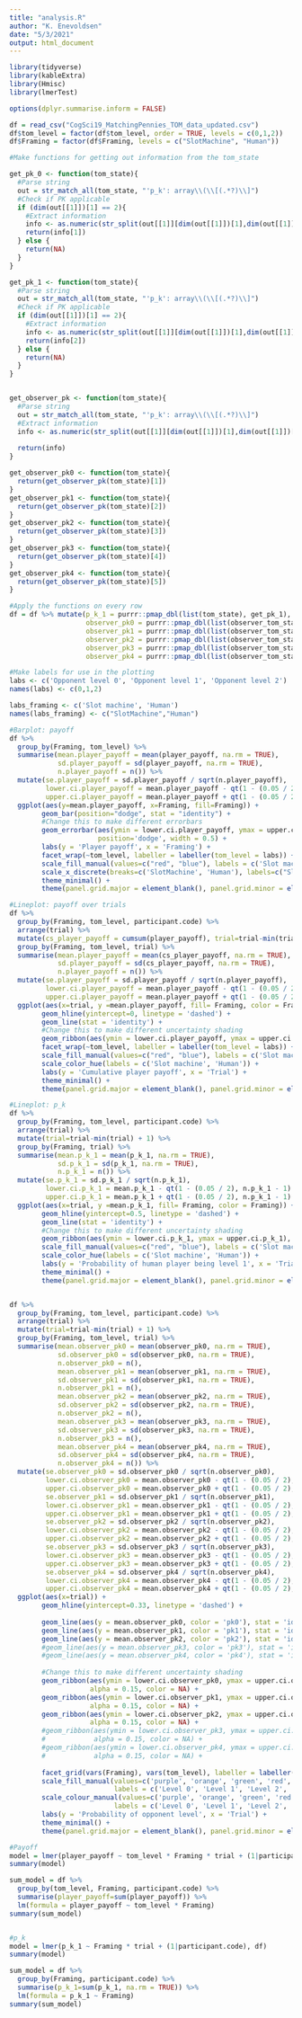 ```yaml
---
title: "analysis.R"
author: "K. Enevoldsen"
date: "5/3/2021"
output: html_document
---
```


```r
library(tidyverse)
library(kableExtra)
library(Hmisc)
library(lmerTest)

options(dplyr.summarise.inform = FALSE)

df = read_csv("CogSci19_MatchingPennies_TOM_data_updated.csv")
df$tom_level = factor(df$tom_level, order = TRUE, levels = c(0,1,2))
df$Framing = factor(df$Framing, levels = c("SlotMachine", "Human"))

```

```r
#Make functions for getting out information from the tom_state

get_pk_0 <- function(tom_state){
  #Parse string
  out = str_match_all(tom_state, "'p_k': array\\(\\[(.*?)\\]")
  #Check if PK applicable
  if (dim(out[[1]])[1] == 2){
    #Extract information  
    info <- as.numeric(str_split(out[[1]][dim(out[[1]])[1],dim(out[[1]])[2]], ", ", simplify = TRUE))
    return(info[1])
  } else {
    return(NA)
  }
}

get_pk_1 <- function(tom_state){
  #Parse string
  out = str_match_all(tom_state, "'p_k': array\\(\\[(.*?)\\]")
  #Check if PK applicable
  if (dim(out[[1]])[1] == 2){
    #Extract information  
    info <- as.numeric(str_split(out[[1]][dim(out[[1]])[1],dim(out[[1]])[2]], ", ", simplify = TRUE))
    return(info[2])
  } else {
    return(NA)
  }
}


get_observer_pk <- function(tom_state){
  #Parse string
  out = str_match_all(tom_state, "'p_k': array\\(\\[(.*?)\\]")
  #Extract information  
  info <- as.numeric(str_split(out[[1]][dim(out[[1]])[1],dim(out[[1]])[2]], ", ", simplify = TRUE))
  
  return(info)
}

get_observer_pk0 <- function(tom_state){
  return(get_observer_pk(tom_state)[1])
}
get_observer_pk1 <- function(tom_state){
  return(get_observer_pk(tom_state)[2])
}
get_observer_pk2 <- function(tom_state){
  return(get_observer_pk(tom_state)[3])
}
get_observer_pk3 <- function(tom_state){
  return(get_observer_pk(tom_state)[4])
}
get_observer_pk4 <- function(tom_state){
  return(get_observer_pk(tom_state)[5])
}

#Apply the functions on every row
df = df %>% mutate(p_k_1 = purrr::pmap_dbl(list(tom_state), get_pk_1), 
                   observer_pk0 = purrr::pmap_dbl(list(observer_tom_state), get_observer_pk0),
                   observer_pk1 = purrr::pmap_dbl(list(observer_tom_state), get_observer_pk1),
                   observer_pk2 = purrr::pmap_dbl(list(observer_tom_state), get_observer_pk2),
                   observer_pk3 = purrr::pmap_dbl(list(observer_tom_state), get_observer_pk3),
                   observer_pk4 = purrr::pmap_dbl(list(observer_tom_state), get_observer_pk4))

```


```r

#Make labels for use in the plotting
labs <- c('Opponent level 0', 'Opponent level 1', 'Opponent level 2')
names(labs) <- c(0,1,2)

labs_framing <- c('Slot machine', 'Human')
names(labs_framing) <- c("SlotMachine","Human")

#Barplot: payoff
df %>%
  group_by(Framing, tom_level) %>%
  summarise(mean.player_payoff = mean(player_payoff, na.rm = TRUE),
            sd.player_payoff = sd(player_payoff, na.rm = TRUE),
            n.player_payoff = n()) %>%
  mutate(se.player_payoff = sd.player_payoff / sqrt(n.player_payoff),
         lower.ci.player_payoff = mean.player_payoff - qt(1 - (0.05 / 2), n.player_payoff - 1) * se.player_payoff,
         upper.ci.player_payoff = mean.player_payoff + qt(1 - (0.05 / 2), n.player_payoff - 1) * se.player_payoff) %>% 
  ggplot(aes(y=mean.player_payoff, x=Framing, fill=Framing)) + 
        geom_bar(position="dodge", stat = "identity") + 
        #Change this to make different errorbars
        geom_errorbar(aes(ymin = lower.ci.player_payoff, ymax = upper.ci.player_payoff),
                      position='dodge', width = 0.5) + 
        labs(y = 'Player payoff', x = 'Framing') +
        facet_wrap(~tom_level, labeller = labeller(tom_level = labs)) + 
        scale_fill_manual(values=c("red", "blue"), labels = c('Slot machine', 'Human'), guide='none') +
        scale_x_discrete(breaks=c('SlotMachine', 'Human'), labels=c("Slot machine", "Human")) + 
        theme_minimal() +
        theme(panel.grid.major = element_blank(), panel.grid.minor = element_blank())

#Lineplot: payoff over trials
df %>% 
  group_by(Framing, tom_level, participant.code) %>% 
  arrange(trial) %>% 
  mutate(cs_player_payoff = cumsum(player_payoff), trial=trial-min(trial) + 1) %>%
  group_by(Framing, tom_level, trial) %>%
  summarise(mean.player_payoff = mean(cs_player_payoff, na.rm = TRUE),
            sd.player_payoff = sd(cs_player_payoff, na.rm = TRUE),
            n.player_payoff = n()) %>%
  mutate(se.player_payoff = sd.player_payoff / sqrt(n.player_payoff),
         lower.ci.player_payoff = mean.player_payoff - qt(1 - (0.05 / 2), n.player_payoff - 1) * se.player_payoff,
         upper.ci.player_payoff = mean.player_payoff + qt(1 - (0.05 / 2), n.player_payoff - 1) * se.player_payoff) %>% 
  ggplot(aes(x=trial, y =mean.player_payoff, fill= Framing, color = Framing)) +
        geom_hline(yintercept=0, linetype = 'dashed') +
        geom_line(stat = 'identity') + 
        #Change this to make different uncertainty shading
        geom_ribbon(aes(ymin = lower.ci.player_payoff, ymax = upper.ci.player_payoff), alpha = 0.15, color = NA) +
        facet_wrap(~tom_level, labeller = labeller(tom_level = labs)) +
        scale_fill_manual(values=c("red", "blue"), labels = c('Slot machine', 'Human')) +
        scale_color_hue(labels = c('Slot machine', 'Human')) +
        labs(y = 'Cumulative player payoff', x = 'Trial') +
        theme_minimal() + 
        theme(panel.grid.major = element_blank(), panel.grid.minor = element_blank())

#Lineplot: p_k
df %>% 
  group_by(Framing, tom_level, participant.code) %>% 
  arrange(trial) %>% 
  mutate(trial=trial-min(trial) + 1) %>%
  group_by(Framing, trial) %>%
  summarise(mean.p_k_1 = mean(p_k_1, na.rm = TRUE),
            sd.p_k_1 = sd(p_k_1, na.rm = TRUE),
            n.p_k_1 = n()) %>%
  mutate(se.p_k_1 = sd.p_k_1 / sqrt(n.p_k_1),
         lower.ci.p_k_1 = mean.p_k_1 - qt(1 - (0.05 / 2), n.p_k_1 - 1) * se.p_k_1,
         upper.ci.p_k_1 = mean.p_k_1 + qt(1 - (0.05 / 2), n.p_k_1 - 1) * se.p_k_1) %>% 
  ggplot(aes(x=trial, y =mean.p_k_1, fill= Framing, color = Framing)) +
        geom_hline(yintercept=0.5, linetype = 'dashed') +
        geom_line(stat = 'identity') + 
        #Change this to make different uncertainty shading
        geom_ribbon(aes(ymin = lower.ci.p_k_1, ymax = upper.ci.p_k_1), alpha = 0.15, color = NA) +
        scale_fill_manual(values=c("red", "blue"), labels = c('Slot machine', 'Human')) +
        scale_color_hue(labels = c('Slot machine', 'Human')) +
        labs(y = 'Probability of human player being level 1', x = 'Trial') +
        theme_minimal() + 
        theme(panel.grid.major = element_blank(), panel.grid.minor = element_blank())


df %>% 
  group_by(Framing, tom_level, participant.code) %>% 
  arrange(trial) %>% 
  mutate(trial=trial-min(trial) + 1) %>%
  group_by(Framing, tom_level, trial) %>%
  summarise(mean.observer_pk0 = mean(observer_pk0, na.rm = TRUE),
            sd.observer_pk0 = sd(observer_pk0, na.rm = TRUE),
            n.observer_pk0 = n(),
            mean.observer_pk1 = mean(observer_pk1, na.rm = TRUE),
            sd.observer_pk1 = sd(observer_pk1, na.rm = TRUE),
            n.observer_pk1 = n(),
            mean.observer_pk2 = mean(observer_pk2, na.rm = TRUE),
            sd.observer_pk2 = sd(observer_pk2, na.rm = TRUE),
            n.observer_pk2 = n(),
            mean.observer_pk3 = mean(observer_pk3, na.rm = TRUE),
            sd.observer_pk3 = sd(observer_pk3, na.rm = TRUE),
            n.observer_pk3 = n(),
            mean.observer_pk4 = mean(observer_pk4, na.rm = TRUE),
            sd.observer_pk4 = sd(observer_pk4, na.rm = TRUE),
            n.observer_pk4 = n()) %>%
  mutate(se.observer_pk0 = sd.observer_pk0 / sqrt(n.observer_pk0),
         lower.ci.observer_pk0 = mean.observer_pk0 - qt(1 - (0.05 / 2), n.observer_pk0 - 1) * se.observer_pk0,
         upper.ci.observer_pk0 = mean.observer_pk0 + qt(1 - (0.05 / 2), n.observer_pk0 - 1) * se.observer_pk0,
         se.observer_pk1 = sd.observer_pk1 / sqrt(n.observer_pk1),
         lower.ci.observer_pk1 = mean.observer_pk1 - qt(1 - (0.05 / 2), n.observer_pk1 - 1) * se.observer_pk1,
         upper.ci.observer_pk1 = mean.observer_pk1 + qt(1 - (0.05 / 2), n.observer_pk1 - 1) * se.observer_pk1,
         se.observer_pk2 = sd.observer_pk2 / sqrt(n.observer_pk2),
         lower.ci.observer_pk2 = mean.observer_pk2 - qt(1 - (0.05 / 2), n.observer_pk2 - 1) * se.observer_pk2,
         upper.ci.observer_pk2 = mean.observer_pk2 + qt(1 - (0.05 / 2), n.observer_pk2 - 1) * se.observer_pk2,
         se.observer_pk3 = sd.observer_pk3 / sqrt(n.observer_pk3),
         lower.ci.observer_pk3 = mean.observer_pk3 - qt(1 - (0.05 / 2), n.observer_pk3 - 1) * se.observer_pk3,
         upper.ci.observer_pk3 = mean.observer_pk3 + qt(1 - (0.05 / 2), n.observer_pk3 - 1) * se.observer_pk3,
         se.observer_pk4 = sd.observer_pk4 / sqrt(n.observer_pk4),
         lower.ci.observer_pk4 = mean.observer_pk4 - qt(1 - (0.05 / 2), n.observer_pk4 - 1) * se.observer_pk4,
         upper.ci.observer_pk4 = mean.observer_pk4 + qt(1 - (0.05 / 2), n.observer_pk4 - 1) * se.observer_pk4) %>% 
  ggplot(aes(x=trial)) +
        geom_hline(yintercept=0.33, linetype = 'dashed') +
        
        geom_line(aes(y = mean.observer_pk0, color = 'pk0'), stat = 'identity') + 
        geom_line(aes(y = mean.observer_pk1, color = 'pk1'), stat = 'identity') + 
        geom_line(aes(y = mean.observer_pk2, color = 'pk2'), stat = 'identity') + 
        #geom_line(aes(y = mean.observer_pk3, color = 'pk3'), stat = 'identity') + 
        #geom_line(aes(y = mean.observer_pk4, color = 'pk4'), stat = 'identity') + 
        
        #Change this to make different uncertainty shading
        geom_ribbon(aes(ymin = lower.ci.observer_pk0, ymax = upper.ci.observer_pk0, fill = 'pk0'),
                    alpha = 0.15, color = NA) +
        geom_ribbon(aes(ymin = lower.ci.observer_pk1, ymax = upper.ci.observer_pk1, fill = 'pk1'),
                    alpha = 0.15, color = NA) +
        geom_ribbon(aes(ymin = lower.ci.observer_pk2, ymax = upper.ci.observer_pk2, fill = 'pk2'),
                    alpha = 0.15, color = NA) +
        #geom_ribbon(aes(ymin = lower.ci.observer_pk3, ymax = upper.ci.observer_pk3, fill = 'pk3'),
        #            alpha = 0.15, color = NA) +
        #geom_ribbon(aes(ymin = lower.ci.observer_pk4, ymax = upper.ci.observer_pk4, fill = 'pk4'),
        #            alpha = 0.15, color = NA) +
  
        facet_grid(vars(Framing), vars(tom_level), labeller = labeller(tom_level = labs, Framing = labs_framing)) +
        scale_fill_manual(values=c('purple', 'orange', 'green', 'red', 'blue'),
                          labels = c('Level 0', 'Level 1', 'Level 2', 'Level 3', 'Level 4'), guide = 'none') +
        scale_colour_manual(values=c('purple', 'orange', 'green', 'red', 'blue'),
                          labels = c('Level 0', 'Level 1', 'Level 2', 'Level 3', 'Level 4'), name = "Estimated level") +
        labs(y = 'Probability of opponent level', x = 'Trial') +
        theme_minimal() + 
        theme(panel.grid.major = element_blank(), panel.grid.minor = element_blank()) 


```


```r
#Payoff
model = lmer(player_payoff ~ tom_level * Framing * trial + (1|participant.code), df)
summary(model)

sum_model = df %>% 
  group_by(tom_level, Framing, participant.code) %>% 
  summarise(player_payoff=sum(player_payoff)) %>% 
  lm(formula = player_payoff ~ tom_level * Framing)
summary(sum_model)


#p_k
model = lmer(p_k_1 ~ Framing * trial + (1|participant.code), df)
summary(model)

sum_model = df %>% 
  group_by(Framing, participant.code) %>% 
  summarise(p_k_1=sum(p_k_1, na.rm = TRUE)) %>% 
  lm(formula = p_k_1 ~ Framing)
summary(sum_model)

```







